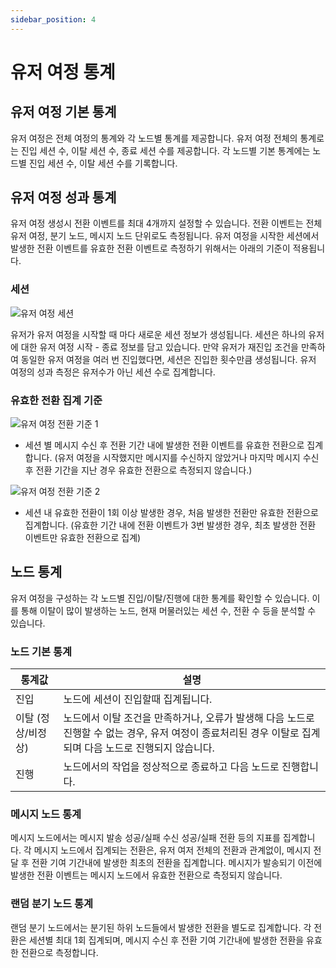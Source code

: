 ```yaml
---
sidebar_position: 4
---
```


# 유저 여정 통계

## 유저 여정 기본 통계

유저 여정은 전체 여정의 통계와 각 노드별 통계를 제공합니다.
유저 여정 전체의 통계로는 진입 세션 수, 이탈 세션 수, 종료 세션 수를 제공합니다.
각 노드별 기본 통계에는 노드별 진입 세션 수, 이탈 세션 수를 기록합니다.

## 유저 여정 성과 통계

유저 여정 생성시 전환 이벤트를 최대 4개까지 설정할 수 있습니다. 전환 이벤트는 전체 유저 여정, 분기 노드, 메시지 노드 단위로도 측정됩니다.
유저 여정을 시작한 세션에서 발생한 전환 이벤트를 유효한 전환 이벤트로 측정하기 위해서는 아래의 기준이 적용됩니다.

### 세션

![유저 여정 세션](./img/user_journey_session.png)

유저가 유저 여정을 시작할 때 마다 새로운 세션 정보가 생성됩니다. 세션은 하나의 유저에 대한 유저 여정 시작 - 종료 정보를 담고 있습니다.
만약 유저가 재진입 조건을 만족하여 동일한 유저 여정을 여러 번 진입했다면, 세션은 진입한 횟수만큼 생성됩니다.
유저 여정의 성과 측정은 유저수가 아닌 세션 수로 집계합니다.

### 유효한 전환 집계 기준

![유저 여정 전환 기준 1](./img/user_journey_conversion_1.png)

- 세션 별 메시지 수신 후 전환 기간 내에 발생한 전환 이벤트를 유효한 전환으로 집계합니다.
  (유저 여정을 시작했지만 메시지를 수신하지 않았거나 마지막 메시지 수신 후 전환 기간을 지난 경우 유효한 전환으로 측정되지 않습니다.)

![유저 여정 전환 기준 2](./img/user_journey_conversion_2.png)

- 세션 내 유효한 전환이 1회 이상 발생한 경우, 처음 발생한 전환만 유효한 전환으로 집계합니다.
  (유효한 기간 내에 전환 이벤트가 3번 발생한 경우, 최초 발생한 전환 이벤트만 유효한 전환으로 집계)

## 노드 통계

유저 여정을 구성하는 각 노드별 진입/이탈/진행에 대한 통계를 확인할 수 있습니다.
이를 통해 이탈이 많이 발생하는 노드, 현재 머물러있는 세션 수, 전환 수 등을 분석할 수 있습니다.

### 노드 기본 통계

| 통계값             | 설명                                                                                                                                                       |
| ------------------ | ---------------------------------------------------------------------------------------------------------------------------------------------------------- |
| 진입               | 노드에 세션이 진입할때 집계됩니다.                                                                                                                         |
| 이탈 (정상/비정상) | 노드에서 이탈 조건을 만족하거나, 오류가 발생해 다음 노드로 진행할 수 없는 경우, 유저 여정이 종료처리된 경우 이탈로 집계되며 다음 노드로 진행되지 않습니다. |
| 진행               | 노드에서의 작업을 정상적으로 종료하고 다음 노드로 진행합니다.                                                                                              |

### 메시지 노드 통계

메시지 노드에서는 메시지 발송 성공/실패 수신 성공/실패 전환 등의 지표를 집계합니다.
각 메시지 노드에서 집계되는 전환은, 유저 여저 전체의 전환과 관계없이, 메시지 전달 후 전환 기여 기간내에 발생한 최초의 전환을 집계합니다.
메시지가 발송되기 이전에 발생한 전환 이벤트는 메시지 노드에서 유효한 전환으로 측정되지 않습니다.

### 랜덤 분기 노드 통계

랜덤 분기 노드에서는 분기된 하위 노드들에서 발생한 전환을 별도로 집계합니다.
각 전환은 세션별 최대 1회 집계되며, 메시지 수신 후 전환 기여 기간내에 발생한 전환을 유효한 전환으로 측정합니다.
